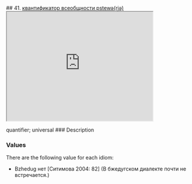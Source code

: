 ## 41. <a href =  'https://agricolamz.github.io/The_Circassian_Isoglosses_Database/41.html'>квантификатор всеобщности pstewə(rjə)</a><div class='box'><iframe src='https://agricolamz.github.io/The_Circassian_Isoglosses_Database/41.html' width = '400px' height = '300px'></iframe></div>quantifier; universal
### Description



### Values
There are the following value for each idiom:

* Bzhedug  нет [Ситимова 2004: 82] (В бжедугском диалекте почти не встречается.)

